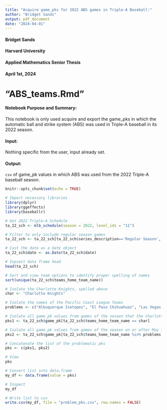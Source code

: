 ```yaml
---
title: "Acquire game_pks for 2022 ABS games in Triple-A Baseball:"
author: "Bridget Sands"
output: pdf_document
date: "2024-04-01"
---
```


#### Bridget Sands
#### Harvard University
#### Applied Mathematics Senior Thesis
#### April 1st, 2024

# "ABS_teams.Rmd"

#### Notebook Purpose and Summary:
This notebook is only used acquire and export the game_pks in which the automatic ball and strike system (ABS) was used in Triple-A baseball in its 2022 season.

#### Input:
Nothing specific from the user, input already set.

#### Output:
`csv` of game_pk values in which ABS was used from the 2022 Triple-A baseball season.

```r
knitr::opts_chunk$set(echo = TRUE)

# Import necessary libraries
library(dplyr)
library(ggeffects)
library(baseballr)
```


```r
# Get 2022 Triple-A Schedule
ta_22_sch <- mlb_schedule(season = 2022, level_ids = "11")

# Filter to only include regular season games
ta_22_sch <- ta_22_sch[ta_22_sch$series_description=='Regular Season', ]

# Cast the date as a date object
ta_22_sch$date <- as.Date(ta_22_sch$date)

# Inpsect data frame head
head(ta_22_sch)
```

```r
# Sort and view team options to identify proper spelling of names
sort(unique(ta_22_sch$teams_home_team_name))
```

```r
# Isolate the Charlotte Knights, spelled above 
char <- "Charlotte Knights"

# Isolate the names of the Pacific Coast League Teams
problems <- c("Albuquerque Isotopes", "El Paso Chihuahuas", "Las Vegas Aviators", "Oklahoma City Dodgers", "Reno Aces", "Round Rock Express", "Sacramento River Cats", "Salt Lake Bees", "Sugar Land Space Cowboys", "Tacoma Rainiers")
```

```r
# Isolate all game_pk values from games of the sesaon that the Charlotte Knights hosted
pks1 <- ta_22_sch$game_pk[ta_22_sch$teams_home_team_name == char]

# Isolate all game_pk values from games of the season on or after May 17th that the Pacific Coast Teams hosted
pks2 <- ta_22_sch$game_pk[ta_22_sch$teams_home_team_name %in% problems & ta_22_sch$date >= '2022-05-17']
```

```r
# Concatenate the list of the problematic pks
pks <- c(pks1, pks2)

# View 
pks
```

```r
# Convert list into data.frame
my_df <- data.frame(value = pks)

# Inspect
my_df
```
```r
# Write list to csv
write.csv(my_df, file = "problem_pks.csv", row.names = FALSE)
```







